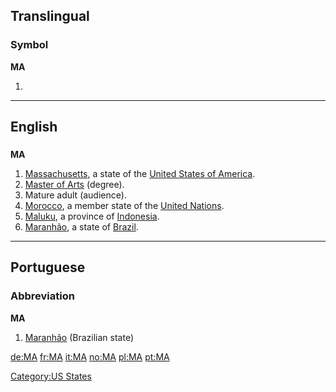 {{also|Appendix:Variations of "ma"}}
==Translingual==

===Symbol===
'''MA'''

# {{SI-unit-abb|mega|ampere|[[electrical current]]}}

----

==English==

==={{abbreviation}}===
'''MA'''

# [[Massachusetts]], a state of the [[United States of America]].
# [[Master of Arts]] (degree).
# Mature adult (audience).
# [[Morocco]], a member state of the [[United Nations]].
# [[Maluku]], a province of [[Indonesia]].
# [[Maranhão]], a state of [[Brazil]].

[[Category:US States]]

----

==Portuguese==

===Abbreviation===
'''MA'''

# [[Maranhão]] (Brazilian state)

[[de:MA]]
[[fr:MA]]
[[it:MA]]
[[no:MA]]
[[pl:MA]]
[[pt:MA]]